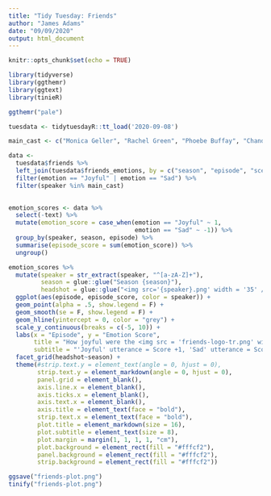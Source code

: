 ```yaml
---
title: "Tidy Tuesday: Friends"
author: "James Adams"
date: "09/09/2020"
output: html_document
---
```


```r
knitr::opts_chunk$set(echo = TRUE)

library(tidyverse)
library(ggthemr)
library(ggtext)
library(tinieR)

ggthemr("pale")

tuesdata <- tidytuesdayR::tt_load('2020-09-08')

main_cast <- c("Monica Geller", "Rachel Green", "Phoebe Buffay", "Chandler Bing", "Joey Tribbiani", "Ross Geller")

data <- 
  tuesdata$friends %>%
  left_join(tuesdata$friends_emotions, by = c("season", "episode", "scene", "utterance")) %>%
  filter(emotion == "Joyful" | emotion == "Sad") %>%
  filter(speaker %in% main_cast)
  
```

```r

emotion_scores <- data %>%
  select(-text) %>%
  mutate(emotion_score = case_when(emotion == "Joyful" ~ 1,
                                   emotion == "Sad" ~ -1)) %>%
  group_by(speaker, season, episode) %>%
  summarise(episode_score = sum(emotion_score)) %>%
  ungroup()

```

```r

emotion_scores %>%
  mutate(speaker = str_extract(speaker, "^[a-zA-Z]+"),
         season = glue::glue("Season {season}"),
         headshot = glue::glue("<img src='{speaker}.png' width = '35' />")) %>%
  ggplot(aes(episode, episode_score, color = speaker)) +
  geom_point(alpha = .5, show.legend = F) +
  geom_smooth(se = F, show.legend = F) +
  geom_hline(yintercept = 0, color = "grey") +
  scale_y_continuous(breaks = c(-5, 10)) +
  labs(x = "Episode", y = "Emotion Score",
       title = "How joyful were the <img src = 'friends-logo-tr.png' width = '90' /> main characters?",
       subtitle = "'Joyful' utterance = Score +1, 'Sad' utterance = Score -1, summed per episode") +
  facet_grid(headshot~season) +
  theme(#strip.text.y = element_text(angle = 0, hjust = 0),
        strip.text.y = element_markdown(angle = 0, hjust = 0),
        panel.grid = element_blank(),
        axis.line.x = element_blank(),
        axis.ticks.x = element_blank(),
        axis.text.x = element_blank(),
        axis.title = element_text(face = "bold"),
        strip.text.x = element_text(face = "bold"),
        plot.title = element_markdown(size = 16),
        plot.subtitle = element_text(size = 8),
        plot.margin = margin(1, 1, 1, 1, "cm"),
        plot.background = element_rect(fill = "#fffcf2"),
        panel.background = element_rect(fill = "#fffcf2"),
        strip.background = element_rect(fill = "#fffcf2"))

```

```r

ggsave("friends-plot.png")
tinify("friends-plot.png")

```

